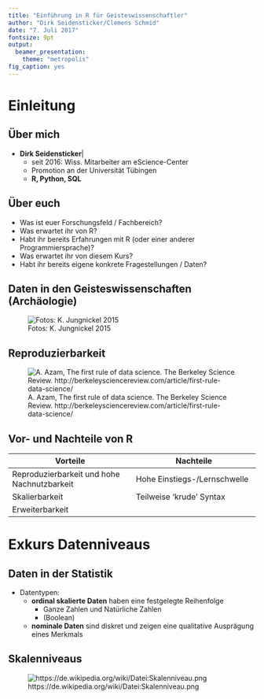 ```yaml
---
title: "Einführung in R für Geisteswissenschaftler"
author: "Dirk Seidensticker/Clemens Schmid"
date: "7. Juli 2017"
fontsize: 9pt
output:
  beamer_presentation:
    theme: "metropolis"
fig_caption: yes
---
```




# Einleitung

## Über mich

* **Dirk Seidensticker**|
    * seit 2016: Wiss. Mitarbeiter am eScience-Center
    * Promotion an der Universität Tübingen
    * **R, Python, SQL**

## Über euch

* Was ist euer Forschungsfeld / Fachbereich?
* Was erwartet ihr von R?
* Habt ihr bereits Erfahrungen mit R (oder einer anderer Programmiersprache)?
* Was erwartet ihr von diesem Kurs?
* Habt ihr bereits eigene konkrete Fragestellungen / Daten?

## Daten in den Geisteswissenschaften (Archäologie)

![Fotos: K. Jungnickel 2015](../img/motivation01.png)

## Reproduzierbarkeit

![A. Azam, The first rule of data science. The Berkeley Science Review. http://berkeleysciencereview.com/article/first-rule-data-science/](http://i0.wp.com/sciencereview.berkeley.edu/wp-content/uploads/2014/04/spring_2014_azam_05.jpg)

## Vor- und Nachteile von R

|**Vorteile**|**Nachteile**|
|------------------------------------|------------------------------------|
|Reproduzierbarkeit und hohe Nachnutzbarkeit|Hohe Einstiegs-/Lernschwelle|
|Skalierbarkeit|Teilweise 'krude' Syntax|
|Erweiterbarkeit||



# Exkurs Datenniveaus

## Daten in der Statistik

* Datentypen:
    * **ordinal skalierte Daten** haben eine festgelegte Reihenfolge
        * Ganze Zahlen und Natürliche Zahlen
        * (Boolean)
    * **nominale Daten** sind diskret und zeigen eine qualitative Ausprägung eines Merkmals


## Skalenniveaus

![https://de.wikipedia.org/wiki/Datei:Skalenniveau.png](https://upload.wikimedia.org/wikipedia/commons/e/e3/Skalenniveau.png)